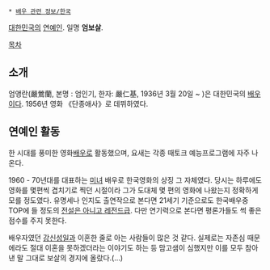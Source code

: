  * [[배우 관련 정보/한국]]
[[대한민국]]의 [[연예인]]. 일명 '''엄보살'''.

[[목차]]
== 소개 ==
엄앵란(嚴鶯蘭, 본명 : 엄인기, 한자: 嚴仁基, 1936년 3월 20일 ~ )은 대한민국의 [[배우]]이다. 1956년 영화 《단종애사》로 데뷔하였다.

== 연예인 활동 ==
한 시대를 풍미한 영화[[배우]]로 활동했으며, 요새는 각종 때토크 예능프로그램에 자주 나온다.

1960 - 70년대를 대표하는 [[미녀]] 배우로 한국영화의 상징 그 자체였다. 당시는 하루에도 영화를 몇편씩 겹치기로 찍던 시절이라 그가 도대체 몇 편의 영화에 나왔는지 정확하게 모를 정도였다. 유명세나 인지도 출연작으로 본다면 21세기 기준으로도 한국배우중 TOP에 들 정도의 [[전설은 아니고 레전드]]급. 다만 연기력으로 본다면 평론가들도 썩 좋은 점수를 주지 못한다. 

배우자였던 [[강신성일]]과 이혼한 줄로 아는 사람들이 많은 것 같다. 실제로는 자존심 때문에라도 절대 이혼을 못하겠더라는 이야기도 하는 등 맘고샘이 심했지만 이를 모두 참아낸 말 그대로 보살의 경지에 올랐다.(…)
